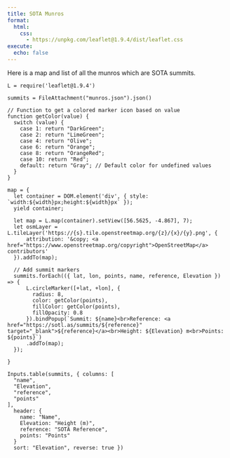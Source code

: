 ```yaml
---
title: SOTA Munros
format:
  html:
    css:
      - https://unpkg.com/leaflet@1.9.4/dist/leaflet.css
execute:
  echo: false
---
```


Here is a map and list of all the munros which are SOTA summits.

```ojs
L = require('leaflet@1.9.4')

summits = FileAttachment("munros.json").json()

// Function to get a colored marker icon based on value
function getColor(value) {
  switch (value) {
    case 1: return "DarkGreen";
    case 2: return "LimeGreen";
    case 4: return "Olive";
    case 6: return "Orange";
    case 8: return "OrangeRed";
    case 10: return "Red";
    default: return "Gray"; // Default color for undefined values
  }
}

map = {
  let container = DOM.element('div', { style: `width:${width}px;height:${width}px` });
  yield container;

  let map = L.map(container).setView([56.5625, -4.867], 7);
  let osmLayer = L.tileLayer('https://{s}.tile.openstreetmap.org/{z}/{x}/{y}.png', {
      attribution: '&copy; <a href="https://www.openstreetmap.org/copyright">OpenStreetMap</a> contributors'
  }).addTo(map);

  // Add summit markers
  summits.forEach(({ lat, lon, points, name, reference, Elevation }) => {
      L.circleMarker([+lat, +lon], {
        radius: 8,
        color: getColor(points),
        fillColor: getColor(points),
        fillOpacity: 0.8
      }).bindPopup(`Summit: ${name}<br>Reference: <a href="https://sotl.as/summits/${reference}" target="_blank">${reference}</a><br>Height: ${Elevation} m<br>Points: ${points}`)
      .addTo(map);
  });

}

```

```ojs
Inputs.table(summits, { columns: [
  "name",
  "Elevation",
  "reference",
  "points"
],
  header: {
    name: "Name",
    Elevation: "Height (m)",
    reference: "SOTA Reference",
    points: "Points"
  }
  sort: "Elevation", reverse: true })
```
